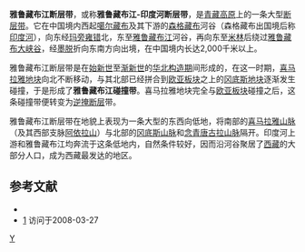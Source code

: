 '''雅鲁藏布江断层带'''，或称'''雅鲁藏布江-印度河断层带'''，是[[青藏高原|青藏高原]]上的一条大型[[断层带|断层带]]。它在中国境内西起[[噶尔藏布|噶尔藏布]]及其下游的[[森格藏布|森格藏布]]河谷（森格藏布出国境后称[[印度河|印度河]]），向东经[[玛旁雍错|玛旁雍错]]北，东至[[雅鲁藏布江|雅鲁藏布江]]河谷，再向东至[[米林|米林]]后绕过[[雅鲁藏布大峡谷|雅鲁藏布大峡谷]]，经[[墨脱|墨脱]]折向东南方向出境，在中国境内长达2,000千米以上。

雅鲁藏布江断层带是在[[始新世|始新世]]至[[渐新世|渐新世]]的[[华北构造期|华北构造期]]间形成的，在这一时期，[[喜马拉雅地块|喜马拉雅地块]]向北不断移动，与其北部已经拼合到[[欧亚板块|欧亚板块]]之上的[[冈底斯地块|冈底斯地块]]逐渐发生碰撞，于是形成了'''雅鲁藏布江碰撞带'''。喜马拉雅地块完全与[[欧亚板块|欧亚板块]]碰撞之后，这条碰撞带便转变为[[逆掩断层|逆掩断层]]带。

雅鲁藏布江断层带在地貌上表现为一条大型的东西向低地，将南部的[[喜马拉雅山脉|喜马拉雅山脉]]（及其西部支脉[[阿依拉山|阿依拉山]]）与北部的[[冈底斯山脉|冈底斯山脉]]和[[念青唐古拉山脉|念青唐古拉山脉]]隔开。印度河上游和雅鲁藏布江均奔流于这条低地内，自然条件较好，因而沿河谷聚居了[[西藏|西藏]]的大部分人口，成为西藏最发达的地区。

==参考文献==

*{{cite book
  | author = 万天丰
  | title = 《中国大地构造学纲要》
  | publisher = 地质出版社
  | pages = 176-178
  | isbn = 7-116-03991-0
|date=2004年6月}}
*[https://archive.is/20130101214744/http://www.ngac.cn/DocumentWriter/1768/htm/2%E7%AC%AC%E4%B8%89%E8%8A%82%E7%BB%93%E5%90%88%E5%B8%A6%E5%8F%8A%E4%B8%BB%E8%A6%81%E6%96%AD%E8%A3%82%E7%89%B9%E5%BE%81.htm] 访问于2008-03-27

{{geol-stub}}
[[category:断层|Y]]